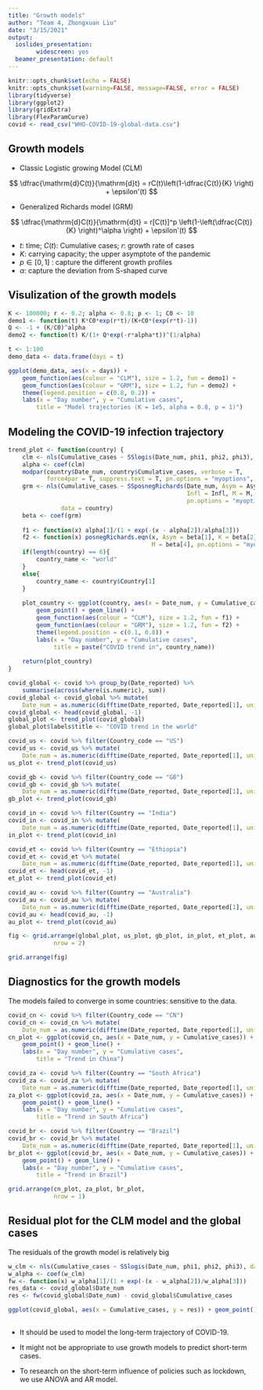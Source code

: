 ---
title: "Growth models"
author: "Team 4, Zhongxuan Liu"
date: "3/15/2021"
output: 
  ioslides_presentation:
        widescreen: yes
  beamer_presentation: default
---

```{r global_options, include=FALSE}
knitr::opts_chunk$set(echo = FALSE)
knitr::opts_chunk$set(warning=FALSE, message=FALSE, error = FALSE)
library(tidyverse)
library(ggplot2)
library(gridExtra)
library(FlexParamCurve)
covid <- read_csv("WHO-COVID-19-global-data.csv")
```

## Growth models

- Classic Logistic growing Model (CLM)

$$
    \dfrac{\mathrm{d}C(t)}{\mathrm{d}t} = rC(t)\left(1-\dfrac{C(t)}{K} \right) + \epsilon'(t)
$$

- Generalized Richards model (GRM)

$$
    \dfrac{\mathrm{d}C(t)}{\mathrm{d}t} = r[C(t)]^p \left(1-\left(\dfrac{C(t)}{K} \right)^\alpha \right) + \epsilon'(t)
$$

* $t$: time; $C(t)$: Cumulative cases; $r$: growth rate of cases
* $K$: carrying capacity; the upper asymptote of the pandemic
* $p\in [0,1]$ : capture the different growth profiles
* $\alpha$: capture the deviation from S-shaped curve


## Visulization of the growth models

```{r}
K <- 100000; r <- 0.2; alpha <- 0.8; p <- 1; C0 <- 10
demo1 <- function(t) K*C0*exp(r*t)/(K+C0*(exp(r*t)-1))
Q <- -1 + (K/C0)^alpha
demo2 <- function(t) K/(1+ Q*exp(-r*alpha*t))^(1/alpha)

t <- 1:100
demo_data <- data.frame(days = t)

ggplot(demo_data, aes(x = days)) +
    geom_function(aes(colour = "CLM"), size = 1.2, fun = demo1) + 
    geom_function(aes(colour = "GRM"), size = 1.2, fun = demo2) + 
    theme(legend.position = c(0.8, 0.2)) + 
    labs(x = "Day number", y = "Cumulative cases", 
        title = "Model trajectories (K = 1e5, alpha = 0.8, p = 1)")
```

## Modeling the COVID-19 infection trajectory

```{r include=FALSE}
trend_plot <- function(country) {
    clm <- nls(Cumulative_cases ~ SSlogis(Date_num, phi1, phi2, phi3), data = country)
    alpha <- coef(clm)
    modpar(country$Date_num, country$Cumulative_cases, verbose = T,
           force4par = T, suppress.text = T, pn.options = "myoptions", width.bounds = 100)
    grm <- nls(Cumulative_cases ~ SSposnegRichards(Date_num, Asym = Asym, K = K, 
                                                   Infl = Infl, M = M, 
                                                   pn.options = "myoptions", modno = 12),
               data = country)
    beta <- coef(grm)
    
    f1 <- function(x) alpha[1]/(1 + exp(-(x - alpha[2])/alpha[3]))
    f2 <- function(x) posnegRichards.eqn(x, Asym = beta[1], K = beta[2], Infl = beta[3], 
                                         M = beta[4], pn.options = "myoptions", modno = 12)
    if(length(country) == 6){
        country_name <- "world"
    }
    else{
        country_name <- country$Country[1]
    }
    
    plot_country <- ggplot(country, aes(x = Date_num, y = Cumulative_cases, colour = "Real")) +
        geom_point() + geom_line() +
        geom_function(aes(colour = "CLM"), size = 1.2, fun = f1) + 
        geom_function(aes(colour = "GRM"), size = 1.2, fun = f2) + 
        theme(legend.position = c(0.1, 0.8)) + 
        labs(x = "Day number", y = "Cumulative cases", 
             title = paste("COVID trend in", country_name))
    
    return(plot_country)
}

covid_global <- covid %>% group_by(Date_reported) %>%
    summarise(across(where(is.numeric), sum))
covid_global <- covid_global %>% mutate(
    Date_num = as.numeric(difftime(Date_reported, Date_reported[1], units = "days")))
covid_global <- head(covid_global, -1)
global_plot <- trend_plot(covid_global)
global_plot$labels$title <- "COVID trend in the world"

covid_us <- covid %>% filter(Country_code == "US")
covid_us <- covid_us %>% mutate(
    Date_num = as.numeric(difftime(Date_reported, Date_reported[1], units = "days")))
us_plot <- trend_plot(covid_us)

covid_gb <- covid %>% filter(Country_code == "GB")
covid_gb <- covid_gb %>% mutate(
    Date_num = as.numeric(difftime(Date_reported, Date_reported[1], units = "days")))
gb_plot <- trend_plot(covid_gb)

covid_in <- covid %>% filter(Country == "India")
covid_in <- covid_in %>% mutate(
    Date_num = as.numeric(difftime(Date_reported, Date_reported[1], units = "days")))
in_plot <- trend_plot(covid_in)

covid_et <- covid %>% filter(Country == "Ethiopia")
covid_et <- covid_et %>% mutate(
    Date_num = as.numeric(difftime(Date_reported, Date_reported[1], units = "days")))
covid_et <- head(covid_et, -1)
et_plot <- trend_plot(covid_et)

covid_au <- covid %>% filter(Country == "Australia")
covid_au <- covid_au %>% mutate(
    Date_num = as.numeric(difftime(Date_reported, Date_reported[1], units = "days")))
covid_au <- head(covid_au, -1)
au_plot <- trend_plot(covid_au)

fig <- grid.arrange(global_plot, us_plot, gb_plot, in_plot, et_plot, au_plot,
             nrow = 2)
```


```{r trendplot, fig.height=5, fig.width=10}
grid.arrange(fig)
```


## Diagnostics for the growth models

The models failed to converge in some countries: sensitive to the data.

```{r, fig.height=5, fig.width=10}
covid_cn <- covid %>% filter(Country_code == "CN")
covid_cn <- covid_cn %>% mutate(
    Date_num = as.numeric(difftime(Date_reported, Date_reported[1], units = "days")))
cn_plot <- ggplot(covid_cn, aes(x = Date_num, y = Cumulative_cases)) + 
    geom_point() + geom_line() + 
    labs(x = "Day number", y = "Cumulative cases", 
        title = "Trend in China")

covid_za <- covid %>% filter(Country == "South Africa")
covid_za <- covid_za %>% mutate(
    Date_num = as.numeric(difftime(Date_reported, Date_reported[1], units = "days")))
za_plot <- ggplot(covid_za, aes(x = Date_num, y = Cumulative_cases)) + 
    geom_point() + geom_line() + 
    labs(x = "Day number", y = "Cumulative cases", 
        title = "Trend in South Africa")

covid_br <- covid %>% filter(Country == "Brazil")
covid_br <- covid_br %>% mutate(
    Date_num = as.numeric(difftime(Date_reported, Date_reported[1], units = "days")))
br_plot <- ggplot(covid_br, aes(x = Date_num, y = Cumulative_cases)) + 
    geom_point() + geom_line() + 
    labs(x = "Day number", y = "Cumulative cases", 
        title = "Trend in Brazil")

grid.arrange(cn_plot, za_plot, br_plot, 
             nrow = 1)
```

## Residual plot for the CLM model and the global cases

The residuals of the growth model is relatively big

```{r}
w_clm <- nls(Cumulative_cases ~ SSlogis(Date_num, phi1, phi2, phi3), data = covid_global)
w_alpha <- coef(w_clm)
fw <- function(x) w_alpha[1]/(1 + exp(-(x - w_alpha[2])/w_alpha[3]))
res_data <- covid_global$Date_num
res <- fw(covid_global$Date_num) - covid_global$Cumulative_cases

ggplot(covid_global, aes(x = Cumulative_cases, y = res)) + geom_point()
```

## 

- It should be used to model the long-term trajectory of COVID-19.

- It might not be appropriate to use growth models to predict short-term cases. 

- To research on the short-term influence of policies such as lockdown, we use ANOVA and AR model.
